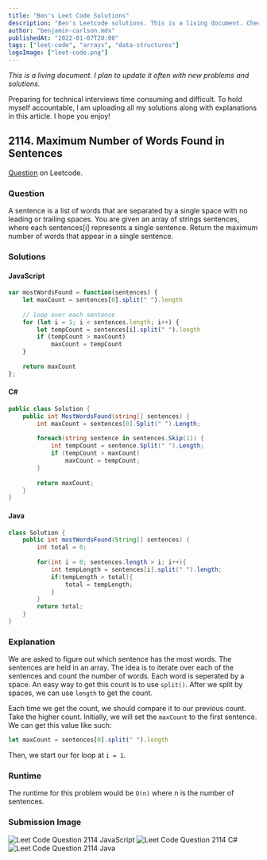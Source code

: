 ```yaml
---
title: "Ben's Leet Code Solutions"
description: "Ben's Leetcode solutions. This is a living document. Check back daily for new solutions to top leet code questions in various languages."
author: "benjamin-carlson.mdx"
publishedAt: "2022-01-07T20:00"
tags: ["leet-code", "arrays", "data-structures"]
logoImage: ["leet-code.png"]
---
```


*This is a living document. I plan to update it often with new problems and solutions.*

<ThreeDots />

Preparing for technical interviews time consuming and difficult. To hold myself accountable, I am uploading all my solutions along with explanations in this article. I hope you enjoy!

## 2114. Maximum Number of Words Found in Sentences

[Question](https://leetcode.com/problems/maximum-number-of-words-found-in-sentences/) on Leetcode.

### Question

A sentence is a list of words that are separated by a single space with no leading or trailing spaces. You are given an array of strings sentences, where each sentences[i] represents a single sentence. Return the maximum number of words that appear in a single sentence.

### Solutions

#### JavaScript

```javascript
var mostWordsFound = function(sentences) {
    let maxCount = sentences[0].split(" ").length
    
    // loop over each sentence
    for (let i = 1; i < sentences.length; i++) {
        let tempCount = sentences[i].split(" ").length
        if (tempCount > maxCount)
            maxCount = tempCount
    }
    
    return maxCount
};
```


#### C#

```csharp
public class Solution {
    public int MostWordsFound(string[] sentences) {
        int maxCount = sentences[0].Split(" ").Length;
            
        foreach(string sentence in sentences.Skip(1)) {
            int tempCount = sentence.Split(" ").Length;
            if (tempCount > maxCount)
                maxCount = tempCount;
        }
        
        return maxCount;
    }
}
```

#### Java
```java
class Solution {
    public int mostWordsFound(String[] sentences) {
        int total = 0;
        
        for(int i = 0; sentences.length > i; i++){
            int tempLength = sentences[i].split(" ").length;
            if(tempLength > total){
                total = tempLength;
            }
        }
        return total;
    }
}
```

### Explanation

We are asked to figure out which sentence has the most words. The sentences are held in an array. The idea is to iterate over each of the sentences and count the number of words. Each word is seperated by a space. An easy way to get this count is to use `split()`. After we split by spaces, we can use `length` to get the count.

Each time we get the count, we should compare it to our previous count. Take the higher count. Initially, we will set the `maxCount` to the first sentence. We can get this value like such: 

```javascript
let maxCount = sentences[0].split(" ").length
```

Then, we start our for loop at `i = 1`.

### Runtime

The runtime for this problem would be `O(n)` where n is the number of sentences.

### Submission Image

![Leet Code Question 2114 JavaScript](/content/articles/leet-code-benjamin-carlson/2114-javascript.png)
![Leet Code Question 2114 C#](/content/articles/leet-code-benjamin-carlson/2114-csharp.png)
![Leet Code Question 2114 Java](/content/articles/leet-code-benjamin-carlson/2114-java.png)